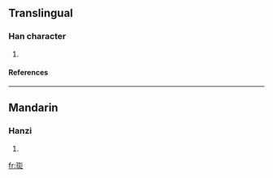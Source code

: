 ==Translingual==
===Han character===
{{Han char|rn=96|rad=玉|as=07|sn=11|four=|canj=一土卜大竹 (MGYKH)}}
# {{defn|Han|sort=玉07}}
====References====
{{Han ref|kx=0732.030|dkj=20985|dj=1143.050|hdz=21118.080|uh=73F3|ud=29683}}

----
==Mandarin==
===Hanzi===
{{cmn-hanzi|pin=[[hàn]] (han4), [[wén]] (wen2)|wg=han<sup>4</sup>, wen<sup>2</sup>}}
# {{defn|Mandarin}}

[[fr:珳]]